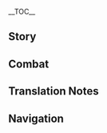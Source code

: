 {{CharacterTabs}}
{{LanguageTabs}}
{{Stub|1={{Meta/VO|tl=1|rm=1|Chinese}}}}
__TOC__
==Story==
{{VO/Story
|character           = Ningguang
|language            = zh
|language_s          = zh
|language_t          = zh-tw
|name_s              = 凝光
|name_t              = 凝光

|vo_01_01_title_s    = 初次见面…
|vo_01_01_title_t    = 初次見面…
|vo_01_01_subtitle   = Hello
|vo_01_01_file       = VO_{language}{character} Hello.ogg
|vo_01_01_tx_s       = 我是七星之「天权」，凝光。要做个交易吗？你来做我的贴身侍卫，而我，会教导你在璃月出人头地的技巧。
|vo_01_01_tx_t       = 我是七星之「天權」，凝光。要做個交易嗎？{{MC|你|妳|mc=1}}來做我的貼身侍衛，而我，會教導{{MC|你|妳|mc=1}}在璃月出人頭地的技巧。
|vo_01_01_rm         = Wǒ shì Qīxīngzhī "Tiānquán", Níngguāng. Yào zuò ge jiàoyì ma? Nǐ lǎi zuò wǒ de tiēshēn shìweì, ér wǒ, huì jiàodǎo nǐ zaì Líyuè chūréntóudì de jìqiǎo.
|vo_01_01_tl         = I am the Qixing's "Tianquan", Ningguang. Want to trade? You be my bodyguard, and I, in return will instruct to you the skill to become a cut above the rest in Liyue.

|vo_02_01_title_s    = 闲聊・古玩
|vo_02_01_title_t    = 閒聊・古玩
|vo_02_01_subtitle   = Chat: Antiques
|vo_02_01_file       = VO_{language}{character} Chat - Antiques.ogg
|vo_02_01_tx_s       = 就算古玩价值连城，给人的快乐也只有刚拥有的一瞬。
|vo_02_01_tx_t       = 就算古玩價值連城，給人的快樂也只有剛擁有的一瞬。
|vo_02_01_rm         = Jiùsuàn gǔwàn jiàzhíliánchéng, gěi rén de kuàilè yě zhǐyǒu gāng yǒngyǒu de yīshùn.
|vo_02_01_tl         = Even if an antique is priceless, the happiness it gives people lasts for only the moment they obtain it.
|vo_02_02_title_s    = 闲聊・商战
|vo_02_02_title_t    = 閒聊・商戰
|vo_02_02_subtitle   = Chat: Trade War
|vo_02_02_file       = VO_{language}{character} Chat - Trade War.ogg
|vo_02_02_tx_s       = 在商战中，完美的猎手不会留下任何痕迹。
|vo_02_02_tx_t       = 在商戰中，完美的獵手不會留下任何痕跡。
|vo_02_02_rm         = Zài shāngzhàn zhōng, wánměi de lièshǒu bùhuì liúxià rènhé hénjī.
|vo_02_02_tl         = In a trade war, the perfect hunter cannot leave any traces.
|vo_02_03_title_s    = 闲聊・投资
|vo_02_03_title_t    = 閒聊・投資
|vo_02_03_subtitle   = Chat: Investments
|vo_02_03_file       = VO_{language}{character} Chat - Investments.ogg
|vo_02_03_tx_s       = 找笔新的投资吧。无论如何，摩拉都不会嫌多。
|vo_02_03_tx_t       = 找筆新的投資吧。無論如何，摩拉都不會嫌多。
|vo_02_03_rm         = Zhǎo bǐ xīn de tóuzī ba. Wúlùnrúhé, Mólā dōu bùhuì xián duō.
|vo_02_03_tl         = Let's look for a new investment. In any case, there will never be too much Mora.

<!-- Weather -->
|vo_03_01_title_s    = 下雨的时候…
|vo_03_01_title_t    = 下雨的時候…
|vo_03_01_subtitle   = When It Rains
|vo_03_01_file       = VO_{language}{character} When It Rains.ogg
|vo_03_01_tx_s       = 哦？下雨了啊。替我打伞吧。
|vo_03_01_tx_t       = 哦？下雨了啊。替我打傘吧。
|vo_03_01_rm         = É? Xiàyǔ le ā. Tì wǒ dǎsǎn ba.
|vo_03_01_tl         = Oh? It's raining. Hold out an umbrella for me.
|vo_03_02_title_s    = 下雪的时候…
|vo_03_02_title_t    = 下雪的時候…
|vo_03_02_subtitle   = When It Snows
|vo_03_02_file       = VO_{language}{character} When It Snows.ogg
|vo_03_02_tx_s       = 不过是寻常雪景。我带你见见，真正的「碎雪」。
|vo_03_02_tx_t       = 不過是尋常雪景。我帶{{MC|你|妳|mc=1}}見見，真正的「碎雪」。
|vo_03_02_rm         = Bùguò shì xúncháng xuějǐng. Wǒ dài nǐ jiànjiàn, zhēnzhèng de "suì xuě".
|vo_03_02_tl         = It is merely an ordinary snowscape. I'll take you to see the real "[[Ningguang/Lore#Character Story 1|shredded snow]]."
|vo_03_03_title_s    = 阳光很好…
|vo_03_03_title_t    = 陽光很好…
|vo_03_03_subtitle   = When the Sun Is Out
|vo_03_03_file       = VO_{language}{character} When the Sun Is Out.ogg
|vo_03_03_tx_s       = 风平浪静？呵，不要相信你的眼睛，眼睛会说谎。
|vo_03_03_tx_t       = 風平浪靜？呵，不要相信{{MC|你|妳|mc=1}}的眼睛，眼睛會說謊。
|vo_03_03_rm         = Fēngpíng-làngjìng? Hē, bùyào xiāngxìn nǐ de yǎnjīng, yǎnjīng huì shuōhuǎng.
|vo_03_03_tl         = A tranquil environment?<ref group="TN •">{{zh|风平浪静|rm=Fēngpínglàngjìng}} is an idiom that literally means "breeze is still, waves are quiet," referring to a tranquil environment.</ref> Heh, do not believe your eyes, your eyes can deceive you.
|vo_03_04_title_s    = 刮大风了…
|vo_03_04_title_t    = 颳大風了…
|vo_03_04_subtitle   = When the Wind Is Blowing
|vo_03_04_file       = VO_{language}{character} When the Wind Is Blowing.ogg
|vo_03_04_tx_s       = 这样的大风天，会成为捕鱼人的灾难。也会成为…呵，没什么。
|vo_03_04_tx_t       = 這樣的大風天，會成為捕魚人的災難。也會成為…呵，沒什麼。
|vo_03_04_rm         = Zhèyàng de dàfēng tiān, huì chéngwéi bǔyú-rén de zāinàn. Yě huì chéngwéi... hē, méishénme.
|vo_03_04_tl         = Such a windy day, it can become a fisherman's calamity. It can also become... heh, never mind.

|vo_04_01_title_s    = 早上好…
|vo_04_01_title_t    = 早安…
|vo_04_01_subtitle   = Good Morning
|vo_04_01_file       = VO_{language}{character} Good Morning.ogg
|vo_04_01_tx_s       = 早，按事情的轻重缓急向我禀报吧。
|vo_04_01_tx_t       = 早，按事情的輕重緩急向我稟報吧。
|vo_04_01_rm         = Zǎo, àn shìqíng de qīngzhònghuǎnjí xiàng wǒ bǐngbào ba.
|vo_04_01_tl         = Morning, report to me the affairs according to their priority.
|vo_04_02_title_s    = 中午好…
|vo_04_02_title_t    = 午安…
|vo_04_02_subtitle   = Good Afternoon
|vo_04_02_file       = VO_{language}{character} Good Afternoon.ogg
|vo_04_02_tx_s       = 「琉璃亭」和「新月轩」，你更常去哪一家？
|vo_04_02_tx_t       = 「琉璃亭」和「新月軒」，{{MC|你|妳|mc=1}}更常去哪一家？
|vo_04_02_rm         = "Liúlí-tíng" hé "Xīnyuè-xuān", nǐ gèng cháng qù nǎ yījiā?
|vo_04_02_tl         = "Liuli Pavilion" and "Xinyue Kiosk," which one do you more often go to?
|vo_04_03_title_s    = 晚上好…
|vo_04_03_title_t    = 晚上好…
|vo_04_03_subtitle   = Good Evening
|vo_04_03_quest      = Farewell, Archaic Lord
|vo_04_03_file       = VO_{language}{character} Good Evening.ogg
|vo_04_03_tx_s       = 茶馆已经客满了？那就来「群玉阁」坐坐吧。只要…你付得起价钱。
|vo_04_03_tx_t       = 茶館已經客滿了？那就來「群玉閣」坐坐吧。只要…{{MC|你|妳|mc=1}}付得起價錢。
|vo_04_03_rm         = Cháguǎn yǐjīng kè mǎnle? Nà jiù lái "Qúnyù-gé" zuòzuò ba. Zhǐyào... nǐ fù dé qǐ jiàqián.
|vo_04_03_tl         = The teahouse is full of customers? Then come sit at the "Jade Chamber." As long as... you can afford the price.
|vo_04_04_title_s    = 晚安…
|vo_04_04_title_t    = 晚安…
|vo_04_04_subtitle   = Good Night
|vo_04_04_file       = VO_{language}{character} Good Night.ogg
|vo_04_04_tx_s       = 嗯，去休息吧。要是发生了重要的事情，我会派人通知你的。
|vo_04_04_tx_t       = 嗯，去休息吧。要是發生了重要的事情，我會派人通知{{MC|你|妳|mc=1}}的。
|vo_04_04_rm         = Ńg, qù xiūxí ba. Yàoshi fāshēngle zhòngyào de shìqíng, wǒ huì pài rén tōngzhī nǐ de.
|vo_04_04_tl         = Mhm, go have a rest. If there are important matters, I can send someone to notify you.

|vo_05_01_title_s    = 关于{name_s}自己・观点
|vo_05_01_title_t    = 關於{name_t}自己・觀點
|vo_05_01_subtitle   = About {character}: Worldview
|vo_05_01_file       = VO_{language}{character} About {character} - Worldview.ogg
|vo_05_01_tx_s       = 无论是价格谈判还是商战博弈，声势和筹码都是次要的。想要取得胜利，就需要先去了解对手的底牌。
|vo_05_01_tx_t       = 無論是價格談判還是商戰博弈，聲勢和籌碼都是次要的。想要取得勝利，就需要先去瞭解對手的底牌。
|vo_05_01_rm         = Wúlùn shì jiàgé tánpàn háishì shāngzhàn bóyì, shēngshì hé chóumǎ dōu shì cì yào de. Xiǎng yào qǔdé shènglì, jiù xūyào xiān qù liǎojiě duìshǒu de dǐpái.
|vo_05_01_tl         =
|vo_05_02_title_s    = 关于{name_s}自己・印象
|vo_05_02_title_t    = 關於{name_t}自己・印象
|vo_05_02_subtitle   = About {character}: Impression
|vo_05_02_friendship = 4
|vo_05_02_quest      = A New Star Approaches
|vo_05_02_file       = VO_{language}{character} About {character} - Impression.ogg
|vo_05_02_tx_s       = 觉得我给你的印象变了？呵…那时我需要借助你的力量，当然要让你觉得我亲切热情。但现在我已将你当作重要的「契约」伙伴，伙伴之间，就不用这些虚情假意了。
|vo_05_02_tx_t       = 覺得我給{{MC|你|妳|mc=1}}的印象變了？呵…那時我需要借助{{MC|你|妳|mc=1}}的力量，當然要讓{{MC|你|妳|mc=1}}覺得我親切熱情。但現在我已將{{MC|你|妳|mc=1}}當作重要的「契約」夥伴，夥伴之間，就不用這些虛情假意了。
|vo_05_02_rm         = Juéde wǒ gěi nǐ de yìnxiàng biànle? Hē... nàshí wǒ xūyào jièzhù nǐ de lìliàng, dāngrán yào ràng nǐ juéde wǒ qīnqiè rèqíng. Dàn xiànzài wǒ yǐ jiāng nǐ dàng zuò zhòngyào de "qìyuē" huǒbàn, huǒbàn zhī jiān, jiù bùyòng zhèxiē xūqíngjiǎyì le.
|vo_05_02_tl         = Think that my impression of you has changed? Heh... At that time I needed the aid of your strength, so of course I wanted you to think that I am kind and cordial. But now that I take you as an important  "contract" partner, between partners, there is no need for a false display of affection.

|vo_06_01_title_s    = 关于我们・传言
|vo_06_01_title_t    = 關於我們・傳言
|vo_06_01_subtitle   = About Us: Rumors
|vo_06_01_file       = VO_{language}{character} About Us - Rumors.ogg
|vo_06_01_tx_s       = 关于我的传言，最近听了不少吧。我究竟是怎样的人？用你自己的双眼分辨吧…当然，你的看法，也会成为传言的一部分。
|vo_06_01_tx_t       = 關於我的傳言，最近聽了不少吧。我究竟是怎樣的人？用{{MC|你|妳|mc=1}}自己的雙眼分辨吧…當然，{{MC|你|妳|mc=1}}的看法，也會成為傳言的一部分。
|vo_06_01_rm         = Guānyú wǒ de chuányán, zuìjìn tīng le bùshǎo ba. Wǒ jiùjìng shì zěnyàng de rén? Yòng nǐ zìjǐ de shuāngyǎn fēnbiàn ba... dāngrán, nǐ de kànfǎ, yě huì chéngwéi chuányán de yībùfèn.
|vo_06_01_tl         = About my rumors, I have recently heard not few. What kind of person am I exactly? Use your own two eyes to distinguish them... of course, your opinion, will also become part of the rumors.
|vo_06_02_title_s    = 关于我们・观察
|vo_06_02_title_t    = 關於我們・觀察
|vo_06_02_subtitle   = About Us: Observing
|vo_06_02_friendship = 6
|vo_06_02_file       = VO_{language}{character} About Us - Observing.ogg
|vo_06_02_tx_s       = 跟了我那么久，你学会「观察」了吗。那么，试着来「观察」我吧，直到成为我的心腹为止。
|vo_06_02_tx_t       = 跟了我那麼久，{{MC|你|妳|mc=1}}學會「觀察」了嗎。那麼，試著來「觀察」我吧，直到成為我的心腹為止。
|vo_06_02_rm         = Gēn le wǒ nàme jiǔ, nǐ xuěhuì "guānchá" le ma. Nàme, shìzhe lǎi "guānchá" wǒ ba, zhídào chéngwéi wǒ de xīnfù wéizhǐ.
|vo_06_02_tl         = After following me for this long, have you leaned to "observe"? Then, come and try to "observe" me, until you become my trusted subordinate.
|vo_06_03_title_s    = 关于我们・群玉阁
|vo_06_03_title_t    = 關於我們・群玉閣
|vo_06_03_subtitle   = About Us: Jade Chamber
|vo_06_03_friendship = 6
|vo_06_03_quest      = Farewell, Archaic Lord
|vo_06_03_file       = VO_{language}{character} About Us - Jade Chamber.ogg
|vo_06_03_tx_s       = 上前来，和我并肩站着。看到「群玉阁」了吗。它起初只有房间大小，如今却能遮蔽璃月上空。等到它的规模有朝一日笼罩七国，那时候，也这样和我并肩而立吧。
|vo_06_03_tx_t       = 上前來，和我並肩站著。看到「群玉閣」了嗎。它起初只有房間大小，如今卻能遮蔽璃月上空。等到它的規模有朝一日籠罩七國，那時候，也這樣和我並肩而立吧。
|vo_06_03_rm         = Shàng qián lái, hé wǒ bìngjiān zhànzhe. Kàn dào "Qúnyù-gé" le ma. Tā qǐchū zhǐyǒu fángjiān dàxiǎo, rújīn què néng zhēbì Líyuè shàngkōng. Děngdào tā de guīmó yǒuzhāoyírì lóngzhào qī guó, nà shíhòu, yě zhèyàng hé wǒ bìngjiān érlì ba.
|vo_06_03_tl         =

|vo_07_01_title_s    = 关于「神之眼」…
|vo_07_01_title_t    = 關於「神之眼」…
|vo_07_01_subtitle   = About the [[Vision]]
|vo_07_01_friendship = 4
|vo_07_01_file       = VO_{language}{character} About the Vision.ogg
|vo_07_01_tx_s       = 能用摩拉解决的事情，就无需使用「神之眼」。至于用摩拉也解决不了的事情…至今我只遇到过一件。
|vo_07_01_tx_t       = 能用摩拉解決的事情，就無需使用「神之眼」。至於用摩拉也解決不了的事情…至今我只遇到過一件。
|vo_07_01_rm         =
|vo_07_01_tl         =
|vo_07_02_title_s    = 有什么想要分享・庄家
|vo_07_02_title_t    = 有什麼想要分享・莊家
|vo_07_02_subtitle   = Anything to Share: Banker
|vo_07_02_file       = VO_{language}{character} Something to Share - Banker.ogg
|vo_07_02_tx_s       = 赌徒永远会把希望寄托在下一颗骰子上…但最后赚钱的，当然是从来不碰骰子的庄家。
|vo_07_02_tx_t       = 賭徒永遠會把希望寄託在下一顆骰子上…但最後賺錢的，當然是從來不碰骰子的莊家。
|vo_07_02_rm         =
|vo_07_02_tl         =
|vo_07_03_title_s    = 有什么想要分享・目标
|vo_07_03_title_t    = 有什麼想要分享・目標
|vo_07_03_subtitle   = Anything to Share: Goal
|vo_07_03_friendship = 6
|vo_07_03_quest      = A New Star Approaches
|vo_07_03_file       = VO_{language}{character} Something to Share - Goal.ogg
|vo_07_03_tx_s       = 帝君的离去，无论对璃月还是七星来说，都是不小的考验。我也很久没有像最近这样辗转反侧了。<br />不过，我不会放弃我的目标。总有一日，我会让群玉阁投下的影子笼罩七国&mdash;&mdash;
|vo_07_03_tx_t       = 帝君的離去，無論對璃月還是七星來說，都是不小的考驗。我也很久沒有像最近這樣輾轉反側了。<br />不過，我不會放棄我的目標。總有一日，我會讓群玉閣投下的影子籠罩七國&mdash;&mdash;
|vo_07_03_rm         =
|vo_07_03_tl         =
|vo_07_04_title_s    = 感兴趣的见闻…
|vo_07_04_title_t    = 感興趣的見聞…
|vo_07_04_subtitle   = Interesting Things
|vo_07_04_file       = VO_{language}{character} Interesting Things.ogg
|vo_07_04_tx_s       = 璃月古代辞赋中不乏对于「琉璃百合」的溢美，但它现今却近乎灭绝，只在「玉京台」还有保留。名声在外却又不可多得，因此更加价格不菲。
|vo_07_04_tx_t       = 璃月古代辭賦中不乏對於「琉璃百合」的溢美，但它現今卻近乎滅絕，只在「玉京臺」還有保留。名聲在外卻又不可多得，因此更加價格不菲。
|vo_07_04_rm         =
|vo_07_04_tl         =

|vo_08_01_title_s    = 关于北斗・罚金
|vo_08_01_title_t    = 關於北斗・罰金
|vo_08_01_subtitle   = About [[Beidou]]: Fines
|vo_08_01_friendship = 4
|vo_08_01_file       = VO_{language}{character} About Beidou - Fines.ogg
|vo_08_01_tx_s       = 那位…船长。明明也受到不少人推崇，却总是带头漠视规则。她缴纳的罚金，都够买一艘崭新的远洋船了吧。
|vo_08_01_tx_t       = 那位…船長。明明也受到不少人推崇，卻總是帶頭漠視規則。她繳納的罰金，都夠買一艘嶄新的遠洋船了吧。
|vo_08_01_rm         =
|vo_08_01_tl         =
|vo_08_02_title_s    = 关于北斗・态度
|vo_08_02_title_t    = 關於北斗・態度
|vo_08_02_subtitle   = About Beidou: Attitude
|vo_08_02_friendship = 4
|vo_08_02_file       = VO_{language}{character} About Beidou - Attitude.ogg
|vo_08_02_tx_s       = 或许你没有遇到过这种糟糕的交流体验。将好话坏话说尽了，对方却依然自行其是。罢了，尽可能不要让我见到那位北斗船长。
|vo_08_02_tx_t       = 或許{{MC|你|妳|mc=1}}沒有遇到過這種糟糕的交流體驗。將好話壞話說盡了，對方卻依然自行其是。罷了，盡可能不要讓我見到那位北斗船長。
|vo_08_02_rm         =
|vo_08_02_tl         =
|vo_08_03_title_s    = 关于钟离…
|vo_08_03_title_t    = 關於鍾離…
|vo_08_03_subtitle   = About [[Zhongli]]
|vo_08_03_friendship = 4
|vo_08_03_file       = VO_{language}{character} About Zhongli.ogg
|vo_08_03_tx_s       = 钟离…「往生堂」口中的这位先生，精通许多旁人不知的事物。但在掌握他的弱点之前，再优秀的棋子，也还不能为我所用。
|vo_08_03_tx_t       = 鍾離…「往生堂」口中的這位先生，精通許多旁人不知的事物。但在掌握他的弱點之前，再優秀的棋子，也還不能為我所用。
|vo_08_03_rm         =
|vo_08_03_tl         =
|vo_08_04_title_s    = 关于行秋…
|vo_08_04_title_t    = 關於行秋…
|vo_08_04_subtitle   = About [[Xingqiu]]
|vo_08_04_friendship = 4
|vo_08_04_file       = VO_{language}{character} About Xingqiu.ogg
|vo_08_04_tx_s       = 飞云商会的二公子，那种性格的人看不惯我，是很自然的，而我也不会去为难他。「道不同不相为谋」，说的就是这个道理。
|vo_08_04_tx_t       = 飛雲商會的二公子，那種性格的人看不慣我，是很自然的，而我也不會去為難他。「道不同不相為謀」，說的就是這個道理。
|vo_08_04_rm         =
|vo_08_04_tl         =
|vo_08_05_title_s    = 关于香菱…
|vo_08_05_title_t    = 關於香菱…
|vo_08_05_subtitle   = About [[Xiangling]]
|vo_08_05_friendship = 4
|vo_08_05_file       = VO_{language}{character} About Xiangling.ogg
|vo_08_05_tx_s       = 「万民堂」的小丫头…总是把对我的猜疑写在脸上。呵，要是让她知道了，这些年来我对「万民堂」的资助…她会露出怎样的表情来呢？
|vo_08_05_tx_t       = 「萬民堂」的小丫頭…總是把對我的猜疑寫在臉上。呵，要是讓她知道了，這些年來我對「萬民堂」的資助…她會露出怎樣的表情來呢？
|vo_08_05_rm         =
|vo_08_05_tl         =
|vo_08_06_title_s    = 关于甘雨…
|vo_08_06_title_t    = 關於甘雨…
|vo_08_06_subtitle   = About [[Ganyu]]
|vo_08_06_friendship = 4
|vo_08_06_file       = VO_{language}{character} About Ganyu.ogg
|vo_08_06_tx_s       = 即使是甘雨，也不可过度依赖。璃月俗语说「百密终有一疏」。重要事情当前，只有自己亲手处理，亲眼查证，才可放心。
|vo_08_06_tx_t       = 即使是甘雨，也不可過度依賴。璃月俗語說「百密終有一疏」。重要事情當前，只有自己親手處理，親眼查證，才可放心。
|vo_08_06_rm         =
|vo_08_06_tl         =
|vo_08_07_title_s    = 关于瑶瑶…
|vo_08_07_title_t    = 關於瑤瑤…
|vo_08_07_subtitle   = About [[Yaoyao]]
|vo_08_07_friendship = 4
|vo_08_07_file       = VO_{language}{character} About Yaoyao.ogg
|vo_08_07_tx_s       = 是在谈论甘雨正帮忙照看着的小姑娘么。呵，不用紧张，此事我并无声张的打算。就当那个船长，总能做一两件聪明事吧。对了，这瑶瑶，近来光顾着吃海产了，你得想办法劝劝甘雨，叫她为瑶瑶多补充些瓜果蔬菜才对。
|vo_08_07_tx_t       = 是在談論甘雨正幫忙照看著的小姑娘嗎。呵，不用緊張，此事我並無聲張的打算。就當那個船長，總能做一兩件聰明事吧。對了，這瑤瑤，近來光顧著吃海產了，{{MC|你|妳|mc=1}}得想辦法勸勸甘雨，叫她為瑤瑤多補充些瓜果蔬菜才對。
|vo_08_07_rm         =
|vo_08_07_tl         =
|vo_08_08_title_s    = 关于刻晴…
|vo_08_08_title_t    = 關於刻晴…
|vo_08_08_subtitle   = About [[Keqing]]
|vo_08_08_friendship = 4
|vo_08_08_quest      = A New Star Approaches
|vo_08_08_file       = VO_{language}{character} About Keqing.ogg
|vo_08_08_tx_s       = 「玉衡星」…她最近的变化可真不小。璃月究竟更需要曾经的她，还是更需要现在的她呢？可能要多花一些时间，才能判断吧。
|vo_08_08_tx_t       = 「玉衡星」…她最近的變化可真不小。璃月究竟更需要曾經的她，還是更需要現在的她呢？可能要多花一些時間，才能判斷吧。
|vo_08_08_rm         =
|vo_08_08_tl         =
|vo_08_09_title_s    = 关于琴…
|vo_08_09_title_t    = 關於琴…
|vo_08_09_subtitle   = About [[Jean]]
|vo_08_09_friendship = 4
|vo_08_09_file       = VO_{language}{character} About Jean.ogg
|vo_08_09_tx_s       = 蒙德城的代理团长，想必是一位严谨而又细腻的女性吧。且不说她恰如其分的用词，连每张信纸的边缘都折叠得一丝不苟。越是这些容易被人忽视的细节，越能透过它窥见一个人真正的品质。
|vo_08_09_tx_t       = 蒙德城的代理團長，想必是一位嚴謹而又細膩的女性吧。且不說她恰如其分的用詞，連每張信紙的邊緣都折疊得一絲不苟。越是這些容易被人忽視的細節，越能透過它窺見一個人真正的素質。
|vo_08_09_rm         =
|vo_08_09_tl         =
|vo_08_10_title_s    = 关于烟绯…
|vo_08_10_title_t    = 關於煙緋…
|vo_08_10_subtitle   = About [[Yanfei]]
|vo_08_10_friendship = 4
|vo_08_10_file       = VO_{language}{character} About Yanfei.ogg
|vo_08_10_tx_s       = 烟绯？呵，某种意义上，她是个贴心的对手呢。若不是她「灵巧」地解释律法，为咨询者们提供各种「奇妙」的建议，要让我独自找到律法的缺口，逐步完善法典，怕是要多花数月的时间。
|vo_08_10_tx_t       = 煙緋？呵，某種意義上，她是個貼心的對手呢。若不是她「靈巧」地解釋律法，為諮詢者們提供各種「奇妙」的建議，要讓我獨自找到律法的缺口，逐步完善法典，恐怕要多花數月的時間。
|vo_08_10_rm         =
|vo_08_10_tl         =
|vo_08_11_title_s    = 关于申鹤…
|vo_08_11_title_t    = 關於申鶴…
|vo_08_11_subtitle   = About [[Shenhe]]
|vo_08_11_file       = VO_{language}{character} About Shenhe.ogg
|vo_08_11_friendship = 4
|vo_08_11_quest      = The Crane Returns on the Wind
|vo_08_11_tx_s       = 申鹤小姐近来可好？有劳你多多关照她了。你们帮忙重建群玉阁的事，我一直记在心里，也很是感激。啊，客套话就不多说了，我备了好茶，闲时多来坐坐吧。
|vo_08_11_tx_t       = 申鶴小姐近來可好？有勞{{MC|你|妳|mc=1}}多多關照她了。你們幫忙重建群玉閣的事，我一直記在心裡，也很是感激。啊，客套話就不多說了，我備了好茶，閒時多來坐坐吧。
|vo_08_11_rm         =
|vo_08_11_tl         =
|vo_08_12_title_s    = 关于云堇…
|vo_08_12_title_t    = 關於雲堇…
|vo_08_12_subtitle   = About [[Yun Jin]]
|vo_08_12_friendship = 4
|vo_08_12_file       = VO_{language}{character} About Yun Jin.ogg
|vo_08_12_tx_s       = 云堇啊…怎么样，你听得惯她的戏吗？起初可能是有些难懂，试着耐下性子多品味一下吧。我投资她的戏班不为别的，只是觉得，这般典雅的艺术，值得被一直传承下去。
|vo_08_12_tx_t       = 雲堇啊…怎麼樣，{{MC|你|妳|mc=1}}聽得慣她的戲嗎？起初可能是有些難懂，試著耐下性子多品味一下吧。我投資她的戲班不為別的，只是覺得，這般典雅的藝術，值得被一直傳承下去。
|vo_08_12_rm         =
|vo_08_12_tl         =
|vo_08_13_title_s    = 关于夜兰…
|vo_08_13_title_t    = 關於夜蘭…
|vo_08_13_subtitle   = About [[Yelan]]
|vo_08_13_friendship = 4
|vo_08_13_file       = VO_{language}{character} About Yelan.ogg
|vo_08_13_tx_s       = 她是个很有意思的人，对我而言，也是绝对可信之人。八面玲珑，才能无可挑剔。呵呵，既然同为聪明人，希望你们能相处愉快。
|vo_08_13_tx_t       = 她是個很有意思的人，對我而言，也是絕對可信之人。八面玲瓏，才能無可挑剔。呵呵，既然同為聰明人，希望{{MC|你|妳|mc=1}}們能相處愉快。
|vo_08_13_rm         =
|vo_08_13_tl         =

|vo_09_01_title_s    = 想要了解{name_s}・其一
|vo_09_01_title_t    = 想要了解{name_t}・其一
|vo_09_01_subtitle   = More About {character}: I
|vo_09_01_file       = VO_{language}{character} More About {character} - 01.ogg
|vo_09_01_tx_s       = 既然是你，就不用恪守那些繁文缛节了，可以随意一些。不过，希望你能珍惜我的时间，言简意赅地进行说明。
|vo_09_01_tx_t       = 既然是{{MC|你|妳|mc=1}}，就不用恪守那些繁文縟節了，可以隨意一些。不過，希望{{MC|你|妳|mc=1}}能珍惜我的時間，言簡意賅地說明。
|vo_09_01_rm         =
|vo_09_01_tl         =
|vo_09_02_title_s    = 想要了解{name_s}・其二
|vo_09_02_title_t    = 想要了解{name_t}・其二
|vo_09_02_subtitle   = More About {character}: II
|vo_09_02_friendship = 3
|vo_09_02_file       = VO_{language}{character} More About {character} - 02.ogg
|vo_09_02_tx_s       = 我向来以为，孩子们最为天真纯粹，他们提供的情报也最有价值。那么，你又如何呢？你向我提供的东西，会是些什么呢。
|vo_09_02_tx_t       = 我向來以為，孩子們最為天真純粹，他們提供的情報也最有價值。那麼，{{MC|你|妳|mc=1}}又如何呢？{{MC|你|妳|mc=1}}向我提供的東西，會是些什麼呢。
|vo_09_02_rm         =
|vo_09_02_tl         =
|vo_09_03_title_s    = 想要了解{name_s}・其三
|vo_09_03_title_t    = 想要了解{name_t}・其三
|vo_09_03_subtitle   = More About {character}: III
|vo_09_03_friendship = 4
|vo_09_03_file       = VO_{language}{character} More About {character} - 03.ogg
|vo_09_03_tx_s       = 最近我在思考一个问题。如果能把你留在璃月，假以时日…或许能撬动这座城市的…呵，只是设想而已。这笔投资值不值，我还得再考虑考虑。
|vo_09_03_tx_t       = 最近我在思考一個問題。如果能把{{MC|你|妳|mc=1}}留在璃月，假以時日…或許能撬動這座城市的…呵，只是設想而已。這筆投資值不值，我還得再考慮考慮。
|vo_09_03_rm         =
|vo_09_03_tl         =
|vo_09_04_title_s    = 想要了解{name_s}・其四
|vo_09_04_title_t    = 想要了解{name_t}・其四
|vo_09_04_subtitle   = More About {character}: IV
|vo_09_04_friendship = 5
|vo_09_04_file       = VO_{language}{character} More About {character} - 04.ogg
|vo_09_04_tx_s       = 你可以学我的做法，靠摩拉来为自己获取一些便利。但你要记住，摩拉维持的关系只能依仗一时。呵，这也是我从不用摩拉来试探你的理由。
|vo_09_04_tx_t       = {{MC|你|妳|mc=1}}可以學我的做法，靠摩拉來為自己取得一些便利。但{{MC|你|妳|mc=1}}要記住，摩拉維持的關係只能依仗一時。呵，這也是我從不用摩拉來試探{{MC|你|妳|mc=1}}的理由。
|vo_09_04_rm         =
|vo_09_04_tl         =
|vo_09_05_title_s    = 想要了解{name_s}・其五
|vo_09_05_title_t    = 想要了解{name_t}・其五
|vo_09_05_subtitle   = More About {character}: V
|vo_09_05_friendship = 6
|vo_09_05_file       = VO_{language}{character} More About {character} - 05.ogg
|vo_09_05_tx_s       = 真是一笔不错的投资。虽然没有收益多少摩拉，但与你度过的这些时光，已是很不错的回报。呵，看来我又赢了&mdash;&mdash;我，赌对了人。
|vo_09_05_tx_t       = 真是一筆不錯的投資。雖然沒有收益多少摩拉，但與{{MC|你|妳|mc=1}}度過的這些時光，已是很不錯的回報。呵，看來我又贏了&mdash;&mdash;我，賭對了人。
|vo_09_05_rm         =
|vo_09_05_tl         =

|vo_10_01_title_s    = {name_s}的爱好…
|vo_10_01_title_t    = {name_t}的愛好…
|vo_10_01_subtitle   = {character}'s Hobbies
|vo_10_01_file       = VO_{language}{character} Hobbies.ogg
|vo_10_01_tx_s       = 想来试试棋戏「璃月千年」么？正好也让我看看，你作为一名棋手的素质，究竟如何呢。
|vo_10_01_tx_t       = 想來試試棋戲「璃月千年」嗎？正好也讓我看看，{{MC|你|妳|mc=1}}作為一名棋手的素質，究竟如何呢。
|vo_10_01_rm         =
|vo_10_01_tl         =
|vo_10_02_title_s    = {name_s}的烦恼…
|vo_10_02_title_t    = {name_t}的煩惱…
|vo_10_02_subtitle   = {character}'s Troubles
|vo_10_02_file       = VO_{language}{character} Troubles.ogg
|vo_10_02_tx_s       = 烦恼…哦？「璃月七星」的烦恼告诉了你…你的肩膀，能够承受得住吗？而且，如果你一不小心说出去了的话…
|vo_10_02_tx_t       = 煩惱…喔？「璃月七星」的煩惱告訴了{{MC|你|妳|mc=1}}…{{MC|你|妳|mc=1}}的肩膀，能夠承受得住嗎？而且，如果{{MC|你|妳|mc=1}}一不小心說出去了的話…
|vo_10_02_rm         =
|vo_10_02_tl         =
|vo_10_03_title_s    = 喜欢的食物…
|vo_10_03_title_t    = 喜歡的食物…
|vo_10_03_subtitle   = Favorite Food
|vo_10_03_file       = VO_{language}{character} Favorite Food.ogg
|vo_10_03_tx_s       = 用老鸡和猪骨小火久煮熬制高汤，淋在只取菜心的鲜嫩白菜上。我对饮食追求不深。平日里吃点这样的东西，也就够了。
|vo_10_03_tx_t       = 用老雞和豬骨小火久煮熬制高湯，淋在只取菜心的鮮嫩白菜上。我對飲食追求不深。平日裡吃點這樣的東西，也就夠了。
|vo_10_03_rm         =
|vo_10_03_tl         =
|vo_10_04_title_s    = 讨厌的食物…
|vo_10_04_title_t    = 討厭的食物…
|vo_10_04_subtitle   = Least Favorite Food
|vo_10_04_file       = VO_{language}{character} Least Favorite Food.ogg
|vo_10_04_tx_s       = 我见过有人每次宴会必点「黄金蟹」这种看上去显得大富大贵的食物，但我对此始终不敢恭维。如果你想用这样的料理宴请我，还不如直接给我摩拉。
|vo_10_04_tx_t       = 我見過有人每次宴會必點「黃金蟹」這種看上去顯得大富大貴的食物，但我對此始終不敢恭維。如果{{MC|你|妳|mc=1}}想用這樣的料理宴請我，還不如直接給我摩拉。
|vo_10_04_rm         =
|vo_10_04_tl         =

<!-- Receiving a Gift -->
|vo_11_01_title_s    = 收到赠礼・其一
|vo_11_01_title_t    = 收到贈禮・其一
|vo_11_01_subtitle   = Receiving a Gift: I
|vo_11_01_file       = VO_{language}{character} Receiving a Gift - 01.ogg
|vo_11_01_tx_s       = 不错。你总能出乎我的意料。
|vo_11_01_tx_t       = 不錯。{{MC|你|妳|mc=1}}總能出乎我的意料。
|vo_11_01_rm         = 
|vo_11_01_tl         = 

|vo_11_02_title_s    = 收到赠礼・其二
|vo_11_02_title_t    = 收到贈禮・其二
|vo_11_02_subtitle   = Receiving a Gift: II
|vo_11_02_file       = VO_{language}{character} Receiving a Gift - 02.ogg
|vo_11_02_tx_s       = 有时，没有把握关键要素，就等于徒劳无功…能明白么？
|vo_11_02_tx_t       = 有時，沒有把握關鍵要素，就等於徒勞無功…能明白嗎？
|vo_11_02_rm         = 
|vo_11_02_tl         = 

|vo_11_03_title_s    = 收到赠礼・其三
|vo_11_03_title_t    = 收到贈禮・其三
|vo_11_03_subtitle   = Receiving a Gift: III
|vo_11_03_file       = VO_{language}{character} Receiving a Gift - 03.ogg
|vo_11_03_tx_s       = 心意我领了。
|vo_11_03_tx_t       = 心意我領了。
|vo_11_03_rm         = 
|vo_11_03_tl         = 

|vo_12_01_title_s    = 生日… (空)
|vo_12_01_title_t    = 生日… (空)
|vo_12_01_subtitle   = Birthday <small>(Aether)</small>
|vo_12_01_file       = VO_{language}{character} Birthday - Aether.ogg
|vo_12_01_tx_s       = 这是选用上等的霓裳花织出的锦缎。这份是留给你的，这一份…等你找到自己的妹妹之后，拿去做件她喜欢的衣服吧。祝你们，生日快乐。
|vo_12_01_tx_t       = 這是選用上等的霓裳花織出的錦緞。這份是留給你的，這一份…等你找到自己的妹妹之後，拿去做件她喜歡的衣服吧。祝你們，生日快樂。
|vo_12_01_rm         = Zhè shì xuǎnyòng shàngděng de nícháng-huā zhī chū de jǐnduàn. Zhè fèn shì liúgěi nǐ de, zhè yī fèn... děng nǐ zhǎodào zìjǐ de mèimei zhīhòu, ná qù zuò jiàn tā xǐhuān de yīfú ba. Zhù nǐmen, shēngrì kuàilè.
|vo_12_01_tl         = This is a brocade made of selected top-quality silk flowers. This portion is set aside for yourself, and this portion... wait until the time you find your little sister, and give it to her to make into clothing she likes. I wish you both, a happy birthday.
|vo_12_02_title_s    = 生日… (荧)
|vo_12_02_title_t    = 生日… (荧)
|vo_12_02_subtitle   = Birthday <small>(Lumine)</small>
|vo_12_02_file       = VO_{language}{character} Birthday - Lumine.ogg
|vo_12_02_tx_s       = 这是选用上等的霓裳花织出的锦缎。拿去做件自己喜欢的衣服，过个开心点的生日吧。
|vo_12_02_tx_t       = 這是選用上等的霓裳花織出的錦緞。拿去做件自己喜歡的衣服，過個開心點的生日吧。
|vo_12_02_rm         = Zhè shì xuǎnyòng shàngděng de nícháng-huā zhī chū de jǐnduàn. Ná qù zuò jiàn zìjǐ xǐhuān de yīfú, guò gè kāixīn diǎn de shēngrì ba.
|vo_12_02_tl         = This is a brocade made of selected top-quality silk flowers. Take it to make into clothing you like, and have a happy birthday.

|vo_13_01_title_s    = 突破的感受・起
|vo_13_01_title_t    = 突破的感受・起
|vo_13_01_subtitle   = Feelings About Ascension: Intro
|vo_13_01_ascension  = 1
|vo_13_01_file       = VO_{language}{character} Feelings About Ascension -  01.ogg
|vo_13_01_tx_s       = 「武斗」缺乏风度，只能作为下策中的下策。
|vo_13_01_tx_t       = 「武鬥」缺乏風度，只能作為下策中的下策。
|vo_13_01_rm         =
|vo_13_01_tl         =
|vo_13_02_title_s    = 突破的感受・承
|vo_13_02_title_t    = 突破的感受・承
|vo_13_02_subtitle   = Feelings About Ascension: Building Up
|vo_13_02_ascension  = 2
|vo_13_02_file       = VO_{language}{character} Feelings About Ascension -  02.ogg
|vo_13_02_tx_s       = 将时间和摩拉作为筹码，等价交换到「力量」吗…有趣。我认可它的价值。
|vo_13_02_tx_t       = 將時間和摩拉作為籌碼，等價交換到「力量」嗎…有趣。我認可它的價值。
|vo_13_02_rm         =
|vo_13_02_tl         =
|vo_13_03_title_s    = 突破的感受・转
|vo_13_03_title_t    = 突破的感受・轉
|vo_13_03_subtitle   = Feelings About Ascension: Climax
|vo_13_03_ascension  = 4
|vo_13_03_file       = VO_{language}{character} Feelings About Ascension -  03.ogg
|vo_13_03_tx_s       = 你是怀着怎样的心情坚持的呢？嘘…不要说出来。让我多花一点时间来看透你。
|vo_13_03_tx_t       = {{MC|你|妳|mc=1}}是懷著怎樣的心情堅持的呢？噓…不要說出來。讓我多花一點時間來看透{{MC|你|妳|mc=1}}。
|vo_13_03_rm         =
|vo_13_03_tl         =
|vo_13_04_title_s    = 突破的感受・合
|vo_13_04_title_t    = 突破的感受・合
|vo_13_04_subtitle   = Feelings About Ascension: Conclusion
|vo_13_04_ascension  = 6
|vo_13_04_file       = VO_{language}{character} Feelings About Ascension -  04.ogg
|vo_13_04_tx_s       = 我并不轻易肯定别人，但现在看来，我这赞扬是留不住了。呵…你做得很出色。要是我的手下能多一点像你这样的人…不，或许，有你一个就够了。
|vo_13_04_tx_t       = 我並不輕易肯定別人，但現在看來，我這讚揚是留不住了。呵…{{MC|你|妳|mc=1}}做得很出色。要是我的手下能多一點像{{MC|你|妳|mc=1}}這樣的人…不，或許，有{{MC|你|妳|mc=1}}一個就夠了。
|vo_13_04_rm         =
|vo_13_04_tl         =
}}

==Combat==
{{Combat VO
|character           = Ningguang
|language            = zh

|skill_1_tx_s        = 雕虫小技。
|skill_1_tx_t        = 雕蟲小技。
|skill_1_rm          = Diāochóngxiǎojì.
|skill_1_tl          = But a minor accomplishment.
|skill_2_tx_s        = 别白费功夫。
|skill_2_tx_t        = 別白費功夫。
|skill_2_rm          = Bié báifèi gōngfū.
|skill_2_tl          = Don't waste my time.
|skill_3_tx_s        = 哼，劝你放弃。
|skill_3_tx_t        = 哼，勸你放棄。
|skill_3_rm          = Hēng, quàn nǐ fàngqì.
|skill_3_tl          = Hmph, I advise you to give up.

|burst_1_tx_s        = 你的性命，我收下了。
|burst_1_tx_t        = 你的性命，我收下了。
|burst_1_rm          = Nǐ de xìngmìng, wǒ shōu xià le.
|burst_1_tl          = Your life, I will take it.
|burst_2_tx_s        = 向我臣服吧。
|burst_2_tx_t        = 向我臣服吧。
|burst_2_rm          = Xiàng wǒ chénfú ba.
|burst_2_tl          = Surrender to me.
|burst_3_tx_s        = 永别了。
|burst_3_tx_t        = 永別了。
|burst_3_rm          = Yǒngbié le.
|burst_3_tl          = Farewell.

|sprint-s_1_file     = Sprint Start 01,Sprint Start 02,Sprint Start 03

|glider_1_file       = Deploying Wind Glider 01,Deploying Wind Glider 02,Deploying Wind Glider 03

|chest_1_tx_s        = 好一双慧眼。
|chest_1_tx_t        = 好一雙慧眼。
|chest_1_rm          = Hǎo yī shuāng huìyǎn.
|chest_1_tl          = Like a pair of all-seeing eyes.
|chest_2_tx_s        = 颗粒归仓。
|chest_2_tx_t        = 顆粒歸倉。
|chest_2_rm          = Kēlì-guīcāng.
|chest_2_tl          = Every grain returns to the granary.
|chest_3_tx_s        = 财富，多多益善。
|chest_3_tx_t        = 財富，多多益善。
|chest_3_rm          = Cáifù, duōduō yìshàn.
|chest_3_tl          = Wealth &mdash; the more, the better.

|low-hp_1_tx_s       = 竟然敢伤我。
|low-hp_1_tx_t       = 竟然敢傷我。
|low-hp_1_rm         = Jìngrán gǎn shāng wǒ.
|low-hp_1_tl         = So you dare to hurt me.
|low-hp_2_tx_s       = 我记下了。
|low-hp_2_tx_t       = 我記下了。
|low-hp_2_rm         = Wǒ jì xiàle.
|low-hp_2_tl         = I've remembered this.
|low-hp_3_tx_s       = 哼。
|low-hp_3_tx_t       = 哼。
|low-hp_3_rm         = Hēng.
|low-hp_3_tl         = Hmph.

|ally-low-hp_1_tx_s  = 如今的局面，你没有几成胜算。
|ally-low-hp_1_tx_t  = 如今的局面，你沒有幾成勝算。
|ally-low-hp_1_rm    = 
|ally-low-hp_1_tl    = 
|ally-low-hp_2_tx_s  = 既然如此，就帮你一把。
|ally-low-hp_2_tx_t  = 既然如此，就幫你一把。
|ally-low-hp_2_rm    = 
|ally-low-hp_2_tl    = 

|fallen_1_tx_s       = 这世上之人，皆为棋子…
|fallen_1_tx_t       = 這世上之人，皆為棋子…
|fallen_1_rm         = Zhè shìshàng zhī rén, jiē wèi qízǐ...
|fallen_1_tl         = This world's people, are all but chess pieces...
|fallen_2_tx_s       = 胜负已分…真是无可奈何。
|fallen_2_tx_t       = 勝負已分…真是無可奈何。
|fallen_2_rm         = Shèngfù yǐ fēn... zhēnshi wúkěnàihé.
|fallen_2_tl         = Victory or defeat... truly is utterly helpless.
|fallen_3_tx_s       = 这就是，「天权」的终焉？…
|fallen_3_tx_t       = 這就是，「天權」的終焉？…
|fallen_3_rm         = Zhè jiùshì, "Tiānquán" de zhōngyān?...
|fallen_3_tl         = Is this the end of the "Tianquan"?...

|hit-l_1_file        = Light Hit Taken 02
|hit-l_1_tx_s        = 无礼。
|hit-l_1_tx_t        = 無禮。
|hit-l_1_rm          = Wúlǐ.
|hit-l_1_tl          = Rude.
|hit-l_2_file        = Light Hit Taken 01,Light Hit Taken 03,Light Hit Taken 04,Light Hit Taken 05,Light Hit Taken 06

|hit-h_1_tx_s        = 等着吧。
|hit-h_1_tx_t        = 等著吧。
|hit-h_1_rm          = Děngzhe ba.
|hit-h_1_tl          = Just wait.
|hit-h_2_tx_s        = 血债血还。
|hit-h_2_tx_t        = 血債血還。
|hit-h_2_rm          = Xuèzhài xuè hái.
|hit-h_2_tl          = Blood repays blood.
|hit-h_3_file        = Heavy Hit Taken 03,Heavy Hit Taken 04,Heavy Hit Taken 05,Heavy Hit Taken 06

|join_1_tx_s         = 知道了。
|join_1_tx_t         = 知道了。
|join_1_rm           = Zhīdào le.
|join_1_tl           = Understood.
|join_2_tx_s         = 抓紧时间吧。
|join_2_tx_t         = 抓緊時間吧。
|join_2_rm           = Zhuājǐn shíjiān ba.
|join_2_tl           = Seize the moment.
|join_3_tx_s         = 不要让我失望。
|join_3_tx_t         = 不要讓我失望。
|join_3_rm           = Bùyào ràng wǒ shīwàng.
|join_3_tl           = Do not disappoint me.

|atk-l_1_file        = Light Attack 01,Light Attack 02,Light Attack 03,Light Attack 04,Light Attack 05,Light Attack 06,Light Attack 07

|atk-m_1_file        = Mid Attack 01,Mid Attack 02,Mid Attack 03

|atk-h_1_file        = Heavy Attack 01,Heavy Attack 02,Heavy Attack 03

|climb_1_file        = Climbing 01,Climbing 02,Climbing 03,Climbing 04,Climbing 05

|jump_1_file         = Jumping 01,Jumping 02,Jumping 03,Jumping 04,Jumping 05
}}

==Translation Notes==
{{Reflist|group=TN •}}

==Navigation==
{{Character Navbox|type=playable|link type=vo-zh}}